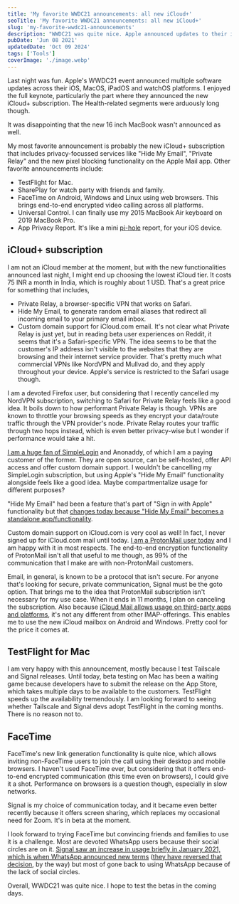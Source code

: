 ```yaml
---
title: 'My favorite WWDC21 announcements: all new iCloud+'
seoTitle: 'My favorite WWDC21 announcements: all new iCloud+'
slug: 'my-favorite-wwdc21-announcements'
description: "WWDC21 was quite nice. Apple announced updates to their iOS, iPadOS, MacOS and watchOS platforms. Here's a list of features that I like."
pubDate: 'Jun 08 2021'
updatedDate: 'Oct 09 2024'
tags: ['Tools']
coverImage: './image.webp'
---
```


Last night was fun. Apple's WWDC21 event announced multiple software updates across their iOS, MacOS, iPadOS and watchOS platforms. I enjoyed the full keynote, particularly the part where they announced the new iCloud+ subscription. The Health-related segments were arduously long though.

It was disappointing that the new 16 inch MacBook wasn't announced as well.

My most favorite announcement is probably the new iCloud+ subscription that includes privacy-focussed services like "Hide My Email", "Private Relay" and the new pixel blocking functionality on the Apple Mail app. Other favorite announcements include:

- TestFlight for Mac.
- SharePlay for watch party with friends and family.
- FaceTime on Android, Windows and Linux using web browsers. This brings end-to-end encrypted video calling across all platforms.
- Universal Control. I can finally use my 2015 MacBook Air keyboard on 2019 MacBook Pro.
- App Privacy Report. It's like a mini [pi-hole](https://blogarunsathiya.wordpress.com/2020/05/02/my-dns-setup/) report, for your iOS device.

## iCloud+ subscription

I am not an iCloud member at the moment, but with the new functionalities announced last night, I might end up choosing the lowest iCloud tier. It costs 75 INR a month in India, which is roughly about 1 USD. That's a great price for something that includes,

- Private Relay, a browser-specific VPN that works on Safari.
- Hide My Email, to generate random email aliases that redirect all incoming email to your primary email inbox.
- Custom domain support for iCloud.com email.
  It's not clear what Private Relay is just yet, but in reading beta user experiences on Reddit, it seems that it's a Safari-specific VPN. The idea seems to be that the customer's IP address isn't visible to the websites that they are browsing and their internet service provider. That's pretty much what commercial VPNs like NordVPN and Mullvad do, and they apply throughout your device. Apple's service is restricted to the Safari usage though.

I am a devoted Firefox user, but considering that I recently cancelled my NordVPN subscription, switching to Safari for Private Relay feels like a good idea. It boils down to how performant Private Relay is though. VPNs are known to throttle your browsing speeds as they encrypt your data/route traffic through the VPN provider's node. Private Relay routes your traffic through two hops instead, which is even better privacy-wise but I wonder if performance would take a hit.

[I am a huge fan of SimpleLogin](https://www.arun.blog/post/of-emails-and-aliases/) and Anonaddy, of which I am a paying customer of the former. They are open source, can be self-hosted, offer API access and offer custom domain support. I wouldn't be cancelling my SimpleLogin subscription, but using Apple's "Hide My Email" functionality alongside feels like a good idea. Maybe compartmentalize usage for different purposes?

"Hide My Email" had been a feature that's part of "Sign in with Apple" functionality but that [changes today because "Hide My Email" becomes a standalone app/functionality](https://www.apple.com/newsroom/2021/06/apple-advances-its-privacy-leadership-with-ios-15-ipados-15-macos-monterey-and-watchos-8/).

Custom domain support on iCloud.com is very cool as well! In fact, I never signed up for iCloud.com mail until today. [I am a ProtonMail user today](https://www.arun.blog/post/5-months-with-protonmail-and-i-havent-looked-back/) and I am happy with it in most respects. The end-to-end encryption functionality of ProtonMail isn't all that useful to me though, as 99% of the communication that I make are with non-ProtonMail customers.

Email, in general, is known to be a protocol that isn't secure. For anyone that's looking for secure, private communication, Signal must be the goto option. That brings me to the idea that ProtonMail subscription isn't necessary for my use case. When it ends in 11 months, I plan on canceling the subscription. Also because [iCloud Mail allows usage on third-party apps and platforms](https://support.apple.com/en-us/HT202304), it's not any different from other IMAP-offerings. This enables me to use the new iCloud mailbox on Android and Windows. Pretty cool for the price it comes at.

## TestFlight for Mac

I am very happy with this announcement, mostly because I test Tailscale and Signal releases. Until today, beta testing on Mac has been a waiting game because developers have to submit the release on the App Store, which takes multiple days to be available to the customers. TestFlight speeds up the availability tremendously. I am looking forward to seeing whether Tailscale and Signal devs adopt TestFlight in the coming months. There is no reason not to.

## FaceTime

FaceTime's new link generation functionality is quite nice, which allows inviting non-FaceTime users to join the call using their desktop and mobile browsers. I haven't used FaceTime ever, but considering that it offers end-to-end encrypted communication (this time even on browsers), I could give it a shot. Performance on browsers is a question though, especially in slow networks.

Signal is my choice of communication today, and it became even better recently because it offers screen sharing, which replaces my occasional need for Zoom. It's in beta at the moment.

I look forward to trying FaceTime but convincing friends and families to use it is a challenge. Most are devoted WhatsApp users because their social circles are on it. [Signal saw an increase in usage briefly in January 2021, which is when WhatsApp announced new terms](https://www.arun.blog/post/signal/) ([they have reversed that decision](https://www.techradar.com/news/whatsapp-flip-flops-on-privacy-policy-threats-again), by the way) but most of gone back to using WhatsApp because of the lack of social circles.

Overall, WWDC21 was quite nice. I hope to test the betas in the coming days.
